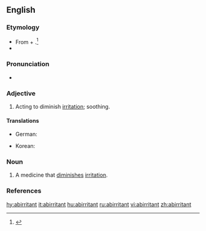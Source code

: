 ==English==

===Etymology===
* From {{etyl|la|en}} {{term|ab||from|lang=la}} + {{term|irrito|irrītō|to irritate|lang=la}}.<ref name=Taber>{{reference-book | last =| first = | authorlink =  | coauthors =  | editor =Thomas, Clayton L.  | others =  | title =Taber's Encyclopedic Medical Dictionary | origdate =  | origyear = 1940| origmonth =  | url =  | format =  | accessdate =  | accessyear =  | accessmonth =  | edition = 5th | date =  | year =1993| month =  | publisher =F. A. Davis Company  | location =Philadelphia, PA | language =  | id =  | doi = | isbn =0-8036-8313-8 | lccn = | ol = | pages =6| chapter =  | chapterurl =  | quote =}}</ref>
* {{prefix|ab|irritant}}

===Pronunciation===
* {{a|US}} {{IPA|/æbˈɪɹ.ɪ.tn̩t/}}

===Adjective===
{{en-adj}}

# {{context|medicine|lang=en}} Acting to diminish [[irritation]]; soothing.

====Translations====
{{trans-top|acting to diminish irritation}}
* German: {{t-|de|reizmindernd}}
{{trans-mid}}
* Korean: {{t-|ko|항자극성|tr=hangjageukseong|sc=Hang}}
{{trans-bottom}}

===Noun===
{{en-noun}}

# {{context|medicine|lang=en}} A medicine that [[diminish]]es [[irritation]].

===References===
<references/>

[[hy:abirritant]]
[[it:abirritant]]
[[hu:abirritant]]
[[ru:abirritant]]
[[vi:abirritant]]
[[zh:abirritant]]